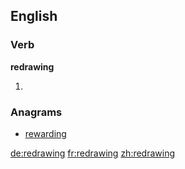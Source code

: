 ==English==

===Verb===
'''redrawing'''

# {{present participle of|[[redraw]]}}

===Anagrams===
* [[rewarding#English|rewarding]]

[[de:redrawing]]
[[fr:redrawing]]
[[zh:redrawing]]